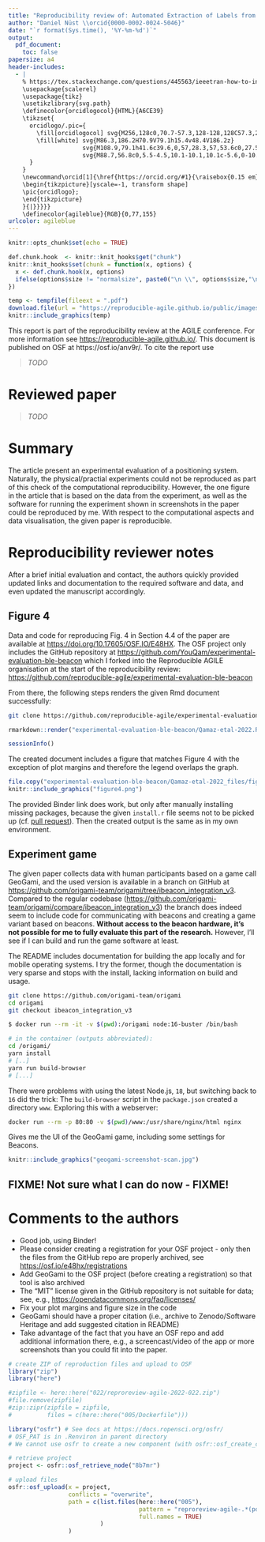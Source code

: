 ```yaml
---
title: "Reproducibility review of: Automated Extraction of Labels from Large-Scale Historical Maps"
author: "Daniel Nüst \\orcid{0000-0002-0024-5046}"
date: "`r format(Sys.time(), '%Y-%m-%d')`"
output:
  pdf_document:
    toc: false
papersize: a4
header-includes:
  - |
    % https://tex.stackexchange.com/questions/445563/ieeetran-how-to-include-orcid-in-tex-pdf-with-pdflatex/445583 (works with pdflatex)
    \usepackage{scalerel}
    \usepackage{tikz}
    \usetikzlibrary{svg.path}
    \definecolor{orcidlogocol}{HTML}{A6CE39}
    \tikzset{
      orcidlogo/.pic={
        \fill[orcidlogocol] svg{M256,128c0,70.7-57.3,128-128,128C57.3,256,0,198.7,0,128C0,57.3,57.3,0,128,0C198.7,0,256,57.3,256,128z};
        \fill[white] svg{M86.3,186.2H70.9V79.1h15.4v48.4V186.2z}
                     svg{M108.9,79.1h41.6c39.6,0,57,28.3,57,53.6c0,27.5-21.5,53.6-56.8,53.6h-41.8V79.1z     M124.3,172.4h24.5c34.9,0,42.9-26.5,42.9-39.7c0-21.5-13.7-39.7-43.7-39.7h-23.7V172.4z}
                     svg{M88.7,56.8c0,5.5-4.5,10.1-10.1,10.1c-5.6,0-10.1-4.6-10.1-10.1c0-5.6,4.5-10.1,10.1-10.1C84.2,46.7,88.7,51.3,88.7,56.8z};
      }
    }
    \newcommand\orcid[1]{\href{https://orcid.org/#1}{\raisebox{0.15 em}{\mbox{\scalerel*{
    \begin{tikzpicture}[yscale=-1, transform shape]
    \pic{orcidlogo};
    \end{tikzpicture}
    }{|}}}}}
    \definecolor{agileblue}{RGB}{0,77,155}
urlcolor: agileblue
---
```


```r
knitr::opts_chunk$set(echo = TRUE)

def.chunk.hook  <- knitr::knit_hooks$get("chunk")
knitr::knit_hooks$set(chunk = function(x, options) {
  x <- def.chunk.hook(x, options)
  ifelse(options$size != "normalsize", paste0("\n \\", options$size,"\n\n", x, "\n\n \\normalsize"), x)
})
```

```r
temp <- tempfile(fileext = ".pdf")
download.file(url = "https://reproducible-agile.github.io/public/images/reproducible-AGILE-logo-square.pdf", destfile = temp)
knitr::include_graphics(temp)
```

This report is part of the reproducibility review at the AGILE conference.
For more information see [https://reproducible-agile.github.io/](https://reproducible-agile.github.io/).
This document is published on OSF at https://osf.io/anv9r/.
To cite the report use

> _TODO_

# Reviewed paper

> _TODO_

# Summary

The article present an experimental evaluation of a positioning system.
Naturally, the physical/practial experiments could not be reproduced as part of this check of the computational reproducibility.
However, the one figure in the article that is based on the data from the experiment, as well as the software for running the experiment shown in screenshots in the paper could be reproduced by me.
With respect to the computational aspects and data visualisation, the given paper is reproducible.

\clearpage

# Reproducibility reviewer notes

After a brief initial evaluation and contact, the authors quickly provided updated links and documentation to the required software and data, and even updated the manuscript accordingly.

## Figure 4

Data and code for reproducing Fig. 4 in Section 4.4 of the paper are available at <https://doi.org/10.17605/OSF.IO/E48HX>.
The OSF project only includes the GitHub repository at <https://github.com/YouQam/experimental-evaluation-ble-beacon> which I forked into the Reproducible AGILE organisation at the start of the reproducibility review: <https://github.com/reproducible-agile/experimental-evaluation-ble-beacon>

From there, the following steps renders the given Rmd document successfully:

```bash
git clone https://github.com/reproducible-agile/experimental-evaluation-ble-beacon
```

```r
rmarkdown::render("experimental-evaluation-ble-beacon/Qamaz-etal-2022.Rmd")
```

```r
sessionInfo()
```

The created document includes a figure that matches Figure 4 with the exception of plot margins and therefore the legend overlaps the graph.

```r
file.copy("experimental-evaluation-ble-beacon/Qamaz-etal-2022_files/figure-gfm/unnamed-chunk-4-1.png", "figure4.png", overwrite = TRUE)
knitr::include_graphics("figure4.png")
```

The provided Binder link does work, but only after manually installing missing packages, because the given `install.r` file seems not to be picked up (cf. [pull request](https://github.com/YouQam/experimental-evaluation-ble-beacon/pull/1)).
Then the created output is the same as in my own environment.


## Experiment game

The given paper collects data with human participants based on a game call GeoGami, and the used version is available in a branch on GitHub at <https://github.com/origami-team/origami/tree/ibeacon_integration_v3>.
Compared to the regular codebase (<https://github.com/origami-team/origami/compare/ibeacon_integration_v3>) the branch does indeed seem to include code for communicating with beacons and creating a game variant based on beacons.
**Without access to the beacon hardware, it's not possible for me to fully evaluate this part of the research.**
However, I'll see if I can build and run the game software at least.

The README includes documentation for building the app locally and for mobile operating systems.
I try the former, though the documentation is very sparse and stops with the install, lacking information on build and usage.

```bash
git clone https://github.com/origami-team/origami
cd origami
git checkout ibeacon_integration_v3
```

```bash
$ docker run --rm -it -v $(pwd):/origami node:16-buster /bin/bash

# in the container (outputs abbreviated):
cd /origami/
yarn install
# [..]
yarn run build-browser
# [...]
```
There were problems with using the latest Node.js, `18`, but switching back to `16` did the trick:
The `build-browser` script in the `package.json` created a directory `www`.
Exploring this with a webserver:

```bash
docker run --rm -p 80:80 -v $(pwd)/www:/usr/share/nginx/html nginx
```

Gives me the UI of the GeoGami game, including some settings for Beacons.

```r
knitr::include_graphics("geogami-screenshot-scan.jpg")
```


## FIXME! Not sure what I can do now - FIXME!


# Comments to the authors

- Good job, using Binder!
- Please consider creating a registration for your OSF project - only then the files from the GitHub repo are properly archived, see <https://osf.io/e48hx/registrations>
- Add GeoGami to the OSF project (before creating a registration) so that tool is also archived
- The "MIT" license given in the GitHub repository is not suitable for data; see, e.g., <https://opendatacommons.org/faq/licenses/>
- Fix your plot margins and figure size in the code
- GeoGami should have a proper citation (i.e., archive to Zenodo/Software Heritage and add suggested citation in README)
- Take advantage of the fact that you have an OSF repo and add additional information there, e.g., a screencast/video of the app or more screenshots than you could fit into the paper.

```r
# create ZIP of reproduction files and upload to OSF
library("zip")
library("here")

#zipfile <- here::here("022/reproreview-agile-2022-022.zip")
#file.remove(zipfile)
#zip::zipr(zipfile = zipfile,
#          files = c(here::here("005/Dockerfile")))

library("osfr") # See docs at https://docs.ropensci.org/osfr/
# OSF_PAT is in .Renviron in parent directory
# We cannot use osfr to create a new component (with osfr::osf_create_component(x = osfr::osf_retrieve_node("6k5fh"), ...) because that will set the storage location to outside Europe.

# retrieve project
project <- osfr::osf_retrieve_node("8b7mr")

# upload files
osfr::osf_upload(x = project,
                 conflicts = "overwrite",
                 path = c(list.files(here::here("005"),
                                     pattern = "reproreview-agile-.*(pdf$|Rmd$|zip$)",
                                     full.names = TRUE)
                          )
                 )
```
